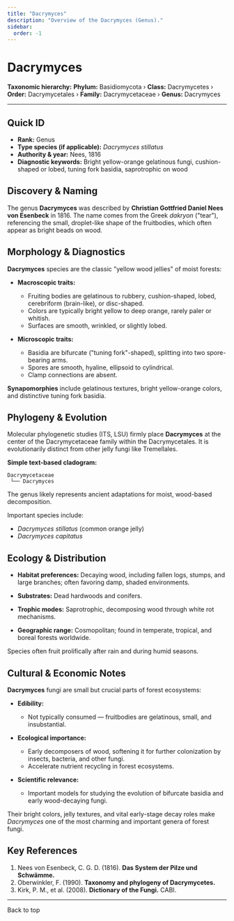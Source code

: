 ```yaml
---
title: "Dacrymyces"
description: "Overview of the Dacrymyces (Genus)."
sidebar:
  order: -1
---
```



# Dacrymyces <Badge variant="note" text="Genus" />

**Taxonomic hierarchy:** **Phylum:** Basidiomycota › **Class:** Dacrymycetes › **Order:** Dacrymycetales › **Family:** Dacrymycetaceae › **Genus:** Dacrymyces

---

## Quick ID
* **Rank:** Genus  
* **Type species (if applicable):** _Dacrymyces stillatus_  
* **Authority & year:** Nees, 1816  
* **Diagnostic keywords:** Bright yellow-orange gelatinous fungi, cushion-shaped or lobed, tuning fork basidia, saprotrophic on wood  

## Discovery & Naming
The genus **Dacrymyces** was described by **Christian Gottfried Daniel Nees von Esenbeck** in 1816. The name comes from the Greek _dakryon_ ("tear"), referencing the small, droplet-like shape of the fruitbodies, which often appear as bright beads on wood.

## Morphology & Diagnostics
**Dacrymyces** species are the classic "yellow wood jellies" of moist forests:

- **Macroscopic traits:**
  - Fruiting bodies are gelatinous to rubbery, cushion-shaped, lobed, cerebriform (brain-like), or disc-shaped.
  - Colors are typically bright yellow to deep orange, rarely paler or whitish.
  - Surfaces are smooth, wrinkled, or slightly lobed.

- **Microscopic traits:**
  - Basidia are bifurcate ("tuning fork"-shaped), splitting into two spore-bearing arms.
  - Spores are smooth, hyaline, ellipsoid to cylindrical.
  - Clamp connections are absent.

**Synapomorphies** include gelatinous textures, bright yellow-orange colors, and distinctive tuning fork basidia.

## Phylogeny & Evolution
Molecular phylogenetic studies (ITS, LSU) firmly place **Dacrymyces** at the center of the Dacrymycetaceae family within the Dacrymycetales. It is evolutionarily distinct from other jelly fungi like Tremellales.

**Simple text-based cladogram:**
```
Dacrymycetaceae
 └── Dacrymyces
```
The genus likely represents ancient adaptations for moist, wood-based decomposition.

Important species include:

- _Dacrymyces stillatus_ (common orange jelly)
- _Dacrymyces capitatus_

## Ecology & Distribution
- **Habitat preferences:** Decaying wood, including fallen logs, stumps, and large branches; often favoring damp, shaded environments.
- **Substrates:** Dead hardwoods and conifers.
- **Trophic modes:** Saprotrophic, decomposing wood through white rot mechanisms.

- **Geographic range:** Cosmopolitan; found in temperate, tropical, and boreal forests worldwide.

Species often fruit prolifically after rain and during humid seasons.

## Cultural & Economic Notes
**Dacrymyces** fungi are small but crucial parts of forest ecosystems:

- **Edibility:**
  - Not typically consumed — fruitbodies are gelatinous, small, and insubstantial.

- **Ecological importance:**
  - Early decomposers of wood, softening it for further colonization by insects, bacteria, and other fungi.
  - Accelerate nutrient recycling in forest ecosystems.

- **Scientific relevance:**
  - Important models for studying the evolution of bifurcate basidia and early wood-decaying fungi.

Their bright colors, jelly textures, and vital early-stage decay roles make _Dacrymyces_ one of the most charming and important genera of forest fungi.

## Key References
1. Nees von Esenbeck, C. G. D. (1816). **Das System der Pilze und Schwämme.**  
2. Oberwinkler, F. (1990). **Taxonomy and phylogeny of Dacrymycetes.**  
3. Kirk, P. M., et al. (2008). **Dictionary of the Fungi.** CABI.

---

<LinkButton href="#top" variant="minimal" icon="arrow-up">
  Back to top
</LinkButton>
